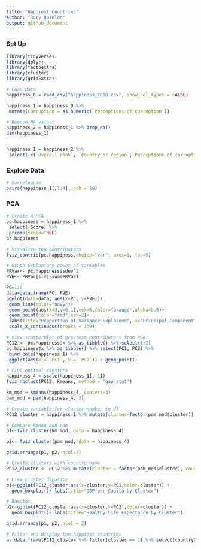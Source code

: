 ---
title: "Happiest Countries"
author: "Rory Quinlan"
output: github_document
---
### Set Up
```{r,warning=F,message=F}
library(tidyverse)
library(dplyr)
library(factoextra)
library(cluster)
library(gridExtra)

# Load data
happiness_0 = read_csv("happiness_2018.csv", show_col_types = FALSE)

happiness_1 = happiness_0 %>% 
 mutate(Corruption = as.numeric(`Perceptions of corruption`)) 

# Remove NA values
happiness_2 = happiness_1 %>% drop_na()
dim(happiness_1)


happiness_1 = happiness_2 %>% 
 select(-c(`Overall rank`, `Country or region`,`Perceptions of corruption`)) 
```

### Explore Data
```{r}
# Correlogram
pairs(happiness_1[,1:4], pch = 19)
```

### PCA

```{r}
# Create A PCA
pc.happiness = happiness_1 %>% 
 select(-Score) %>% 
 prcomp(scale=TRUE)
pc.happiness
```

```{r}
# Visualize top contributors
fviz_contrib(pc.happiness,choice="var", axes=1, top=5)
```

```{r,warning=F}
# Graph Explantory power of variables
PRVar<- pc.happiness$sdev^2
PVE<- PRVar[1:9]/sum(PRVar)

PC=1:9
data=data.frame(PC, PVE)
ggplot(data=data, aes(x=PC, y=PVE))+
 geom_line(color="navy")+
 geom_point(aes(x=3,y=0.1),cex=5,color="orange",alpha=0.3)+
 geom_point(color="red",cex=2)+
 labs(title="Proportion of Variance Explained", x="Principal Component",y="pve")+
 scale_x_continuous(breaks = 1:9)
```

```{r}
# View scatterplot of greatest contributors from PCA
PC12 <- pc.happiness$x %>% as_tibble() %>% select(1:2)
pc.happiness$x %>% as_tibble() %>% select(PC1, PC2) %>%
 bind_cols(happiness_1) %>% 
 ggplot(aes(x = `PC1`, y = `PC2`)) + geom_point()
```

```{r}
# Find optimal clusters
happiness_4 = scale(happiness_1[,-1])
fviz_nbclust(PC12, kmeans, method = "gap_stat")
```

```{r}
km_mod = kmeans(happiness_4, centers=3)
pam_mod = pam(happiness_4, 3)
```


```{r}
# Create variable for cluster number in df
PC12_cluster = happiness_1 %>% mutate(cluster=factor(pam_mod$cluster))
```

```{r}
# Compare kmean and pam
p1<-fviz_cluster(km_mod, data = happiness_4)

p2<- fviz_cluster(pam_mod, data = happiness_4)

grid.arrange(p1, p2, ncol=2)

```

```{r}
# Create clusters with country name
PC12_cluster <- PC12 %>% mutate(cluster = factor(pam_mod$cluster), countryOrRegion = factor(happiness_2$`Country or region`))


```

```{r}
# View cluster diparity
p1<-ggplot(PC12_cluster,aes(x=cluster,y=PC1,color=cluster)) + 
  geom_boxplot()+ labs(title="GDP per Capita by Cluster")

# Boxplot
p2<-ggplot(PC12_cluster,aes(x=cluster,y=PC2 ,color=cluster)) + 
  geom_boxplot()+ labs(title="Healthy Life Expectancy by Cluster")

grid.arrange(p1, p2, ncol = 2)
```

```{r}
# Filter and display the happiest countries
as.data.frame(PC12_cluster %>% filter(cluster == 1) %>% select(countryOrRegion))

```

